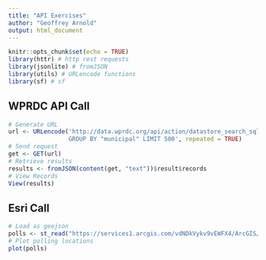 ```yaml
---
title: "API Exercises"
author: "Geoffrey Arnold"
output: html_document
---
```


```r
knitr::opts_chunk$set(echo = TRUE)
library(httr) # http rest requests
library(jsonlite) # fromJSON
library(utils) # URLencode functions
library(sf) # sf
```

## WPRDC API Call

```r
# Generate URL
url <- URLencode('http://data.wprdc.org/api/action/datastore_search_sql?sql=SELECT "municipal" , COUNT("id" ) FROM "112a3821-334d-4f3f-ab40-4de1220b1a0a" WHERE "bus_cl_date" IS NULL 
                 GROUP BY "municipal" LIMIT 500', repeated = TRUE)
# Send request
get <- GET(url)
# Retrieve results
results <- fromJSON(content(get, "text"))$result$records
# View Records
View(results)
```

## Esri Call

```r
# Load as geojson
polls <- st_read("https://services1.arcgis.com/vdNDkVykv9vEWFX4/ArcGIS/rest/services/Polling_Places_2020/FeatureServer/0/query?where=MuniName+%3D+%27PITTSBURGH%27&objectIds=&time=&geometry=&geometryType=esriGeometryEnvelope&inSR=&spatialRel=esriSpatialRelIntersects&resultType=none&distance=0.0&units=esriSRUnit_Meter&relationParam=&returnGeodetic=false&outFields=*&returnGeometry=true&featureEncoding=esriDefault&multipatchOption=xyFootprint&maxAllowableOffset=&geometryPrecision=&outSR=&defaultSR=&datumTransformation=&applyVCSProjection=false&returnIdsOnly=false&returnUniqueIdsOnly=false&returnCountOnly=false&returnExtentOnly=false&returnQueryGeometry=false&returnDistinctValues=false&cacheHint=false&orderByFields=&groupByFieldsForStatistics=&outStatistics=&having=&resultOffset=&resultRecordCount=&returnZ=false&returnM=false&returnExceededLimitFeatures=true&quantizationParameters=&sqlFormat=none&f=pgeojson&token=")
# Plot polling locations
plot(polls)
```
